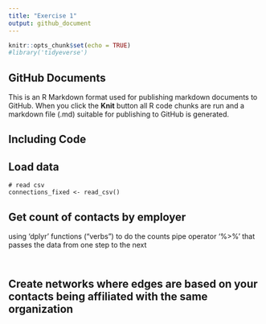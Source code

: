 ```yaml
---
title: "Exercise 1"
output: github_document
---
```


```r
knitr::opts_chunk$set(echo = TRUE)
#library('tidyeverse')
```

## GitHub Documents

This is an R Markdown format used for publishing markdown documents to GitHub. When you click the **Knit** button all R code chunks are run and a markdown file (.md) suitable for publishing to GitHub is generated.

## Including Code

## Load data

```{}
# read csv
connections_fixed <- read_csv()
```

## Get count of contacts by employer
using 'dplyr' functions ("verbs") to do the counts
pipe operator '%>%' that passes the data from one step to the next

```{}


```

## Create networks where edges are based on your contacts being affiliated with the same organization

```{}

```

